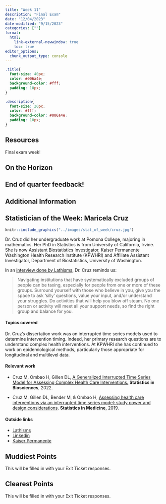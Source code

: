 ```yaml
---
title: "Week 11"
description: "Final Exam"
date: "12/04/2023"
date-modified: "9/15/2023"
categories: [""]
format: 
  html:
    link-external-newwindow: true
    toc: true
editor_options: 
  chunk_output_type: console
---
```


```css
.title{
  font-size: 40px;
  color: #006a4e;
  background-color: #fff;
  padding: 10px;
}

.description{
  font-size: 20px;
  color: #fff;
  background-color: #006a4e;
  padding: 10px;
}
```

## Resources

Final exam week!

## On the Horizon

## End of quarter feedback!

## Additional Information

## Statistician of the Week: Maricela Cruz

::: {.grid}

::: {.g-col-4}
```r
knitr::include_graphics("../images/stat_of_week/cruz.jpg")
```
:::

:::{.g-col-8}

Dr. Cruz did her undergraduate work at Pomona College, majoring in mathematics.  Her PhD in Statistics is from University of California, Irvine.  She is now Assistant Biostatistics Investigator, Kaiser Permanente Washington Health Research Institute (KPWHRI) and Affiliate Assistant Investigator, Department of Biostatistics, University of Washington.

In an <a href = "https://www.lathisms.org/calendar-2022s/maricela-cruz" target = "_blank">interview done by Lathisms</a>, Dr. Cruz reminds us:

>Navigating institutions that have systematically excluded groups of people can be taxing, especially for people from one or more of these groups. Surround yourself with those who believe in you, give you the space to ask ‘silly’ questions, value your input, and/or understand your struggles. Do activities that will help you blow off steam. No one person or activity will meet all your support needs, so find the right group and balance for you.

:::

:::


#### Topics covered

Dr. Cruz's dissertation work was on interrupted time series models used to determine intervention timing. Indeed, her primary research questions are to understand complex health interventions.  At KPWHRI she has continued to work on epidemiological methods, particularly those appropriate for longitudinal and multilevel data.

#### Relevant work

* Cruz M, Ombao H, Gillen DL, <a href = "https://link.springer.com/article/10.1007/s12561-022-09346-6" target = "_blank">A Generalized Interrupted Time Series Model for
Assessing Complex Health Care Interventions.</a> **Statistics in Biosciences**, 2022.

* Cruz M, Gillen DL, Bender M, & Ombao H, <a href = "https://onlinelibrary.wiley.com/doi/10.1002/sim.8067" target = "_blank">Assessing health care interventions via
an interrupted time series model: study power and design considerations</a>. **Statistics in
Medicine**, 2019. 

#### Outside links

* [Lathisms](https://www.lathisms.org/calendar-2022s/maricela-cruz)
* [Linkedin](https://www.linkedin.com/in/maricela-cruz-3285907a/)
* [Kaiser Permanente](https://www.kpwashingtonresearch.org/our-research/our-scientists/cruz-maricela)


## Muddiest Points

This will be filled in with your Exit Ticket responses.

## Clearest Points

This will be filled in with your Exit Ticket responses.
